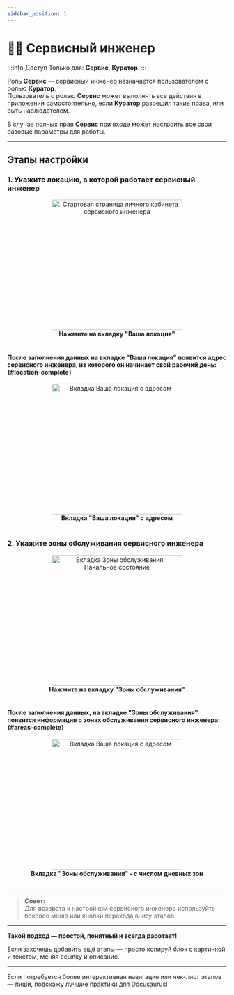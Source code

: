 ```yaml
---
sidebar_position: 1
---
```



# 👨‍🔧 Сервисный инженер

:::info Доступ
Только для: **Сервис**, **Куратор**.
:::

Роль **Сервис** — сервисный инженер назначается пользователем с ролью <Link to="/account/curator">**Куратор**</Link>.  
Пользователь с ролью **Сервис** может выполнять все действия в приложении самостоятельно, если <Link to="/account/curator">**Куратор**</Link> разрешил такие права, или быть наблюдателем.

В случае полных прав **Сервис** при <Link to="/account/entry">входе</Link> может настроить все свои базовые параметры для работы.

---

## Этапы настройки

### 1. Укажите <Link to="/account/service/location">локацию</Link>, в которой работает сервисный инженер 

<Link to="/account/service/location">
  <div align="center">
    <img src="/img/account/service/service_start.png" alt="Стартовая страница личного кабинета сервисного инженера" width="300" />
    <figcaption><b>Нажмите на вкладку "Ваша локация"</b></figcaption>
  </div>
</Link>

<br />


#### После заполнения данных на вкладке "Ваша локация" появится адрес сервисного инженера, из которого он начинает свой рабочий день: {#location-complete}

<div align="center">
  <img src="/img/account/service/service_after_location.png" alt="Вкладка Ваша локация с адресом" width="300" />
  <figcaption><b>Вкладка "Ваша локация" с адресом</b></figcaption>
</div>

<br />

### 2. Укажите <Link to="/account/service/areas">зоны обслуживания</Link> сервисного инженера

<Link to="/account/service/areas">
  <div align="center">
    <img src="/img/account/service/service_after_location.png" alt="Вкладка Зоны обслуживания. Начальное состояние" width="300" />
    <figcaption><b>Нажмите на вкладку "Зоны обслуживания"</b></figcaption>
  </div>
</Link>

<br />

#### После заполнения данных, на вкладке "Зоны обслуживания" появится информация о зонах обслуживания сервисного инженера: {#areas-complete}

<div align="center">
  <img src="/img/account/service/service_areas_complete.png" alt="Вкладка Ваша локация с адресом" width="300" />
  <figcaption><b>Вкладка "Зоны обслуживания" - с числом дневных зон</b></figcaption>
</div>

<br />



---

> **Совет:**  
> Для возврата к настройкам сервисного инженера используйте боковое меню или кнопки перехода внизу этапов.

---

**Такой подход — простой, понятный и всегда работает!**

Если захочешь добавить ещё этапы — просто копируй блок с картинкой и текстом, меняя ссылку и описание.

---

Если потребуется более интерактивная навигация или чек-лист этапов — пиши, подскажу лучшие практики для Docusaurus!

